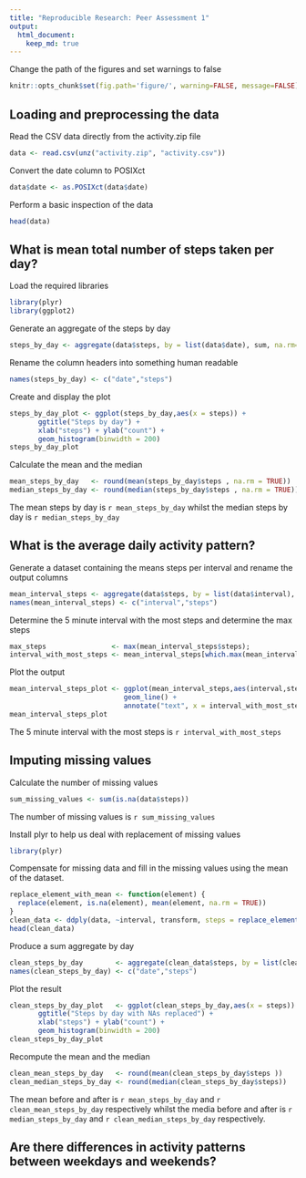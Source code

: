 ```yaml
---
title: "Reproducible Research: Peer Assessment 1"
output: 
  html_document:
    keep_md: true
---
```


Change the path of the figures and set warnings to false
```r
knitr::opts_chunk$set(fig.path='figure/', warning=FALSE, message=FALSE)
```

## Loading and preprocessing the data

Read the CSV data directly from the activity.zip file
```r
data <- read.csv(unz("activity.zip", "activity.csv"))
```

Convert the date column to POSIXct
```r
data$date <- as.POSIXct(data$date)
```

Perform a basic inspection of the data
```r
head(data)
```


## What is mean total number of steps taken per day?

Load the required libraries
```r
library(plyr)
library(ggplot2)
```

Generate an aggregate of the steps by day
```r
steps_by_day <- aggregate(data$steps, by = list(data$date), sum, na.rm=TRUE) 
```

Rename the column headers into something human readable
```r
names(steps_by_day) <- c("date","steps")
```

Create and display the plot
```r
steps_by_day_plot <- ggplot(steps_by_day,aes(x = steps)) +
       ggtitle("Steps by day") +
       xlab("steps") + ylab("count") +
       geom_histogram(binwidth = 200)
steps_by_day_plot
```

Calculate the mean and the median
```r

mean_steps_by_day   <- round(mean(steps_by_day$steps , na.rm = TRUE))
median_steps_by_day <- round(median(steps_by_day$steps , na.rm = TRUE))
```
The mean steps by day is `r mean_steps_by_day` whilst the median steps by day is `r median_steps_by_day`

## What is the average daily activity pattern?


Generate a dataset containing the means steps per interval and rename the output columns
```r
mean_interval_steps <- aggregate(data$steps, by = list(data$interval), mean, na.rm=TRUE)
names(mean_interval_steps) <- c("interval","steps")
```

Determine the 5 minute interval with the most steps and determine the max steps
```r
max_steps                <- max(mean_interval_steps$steps);
interval_with_most_steps <- mean_interval_steps[which.max(mean_interval_steps$steps),c("interval")]
```

Plot the output
```r
mean_interval_steps_plot <- ggplot(mean_interval_steps,aes(interval,steps)) + 
                            geom_line() + 
                            annotate("text", x = interval_with_most_steps, y= max_steps, label = "Interval with most steps")
mean_interval_steps_plot 
```

The 5 minute interval with the most steps is `r interval_with_most_steps`

## Imputing missing values

Calculate the number of missing values
```r
sum_missing_values <- sum(is.na(data$steps))
```
The number of missing values is `r sum_missing_values`

Install plyr to help us deal with replacement of missing values
```r
library(plyr)
```

Compensate for missing data and fill in the missing values using the mean of the dataset. 
```r
replace_element_with_mean <- function(element) {
  replace(element, is.na(element), mean(element, na.rm = TRUE))
}
clean_data <- ddply(data, ~interval, transform, steps = replace_element_with_mean(steps))
head(clean_data)
```


Produce a sum aggregate by day
```r
clean_steps_by_day        <- aggregate(clean_data$steps, by = list(clean_data$date), sum) 
names(clean_steps_by_day) <- c("date","steps")
```

Plot the result
```r
clean_steps_by_day_plot   <- ggplot(clean_steps_by_day,aes(x = steps)) +
       ggtitle("Steps by day with NAs replaced") +
       xlab("steps") + ylab("count") +
       geom_histogram(binwidth = 200)
clean_steps_by_day_plot

```

Recompute the mean and the median
```r
clean_mean_steps_by_day   <- round(mean(clean_steps_by_day$steps ))
clean_median_steps_by_day <- round(median(clean_steps_by_day$steps))

```

The mean before and after is `r mean_steps_by_day` and `r clean_mean_steps_by_day` respectively whilst the media before and after is `r median_steps_by_day` and `r clean_median_steps_by_day` respectively.

## Are there differences in activity patterns between weekdays and weekends?
